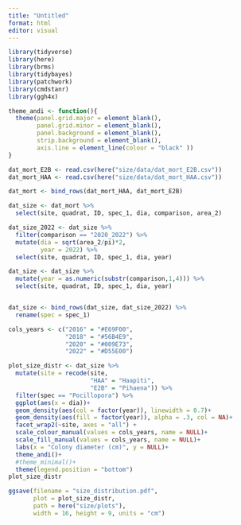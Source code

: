 ```yaml
---
title: "Untitled"
format: html
editor: visual
---
```


```r
library(tidyverse)
library(here)
library(brms)
library(tidybayes)
library(patchwork)
library(cmdstanr)
library(ggh4x)
```

```r
theme_andi <- function(){
  theme(panel.grid.major = element_blank(),
        panel.grid.minor = element_blank(),
        panel.background = element_blank(), 
        strip.background = element_blank(),
        axis.line = element_line(colour = "black" ))
}
```

```r
dat_mort_E2B <- read.csv(here("size/data/dat_mort_E2B.csv"))
dat_mort_HAA <- read.csv(here("size/data/dat_mort_HAA.csv"))

dat_mort <- bind_rows(dat_mort_HAA, dat_mort_E2B)
```

```r
dat_size <- dat_mort %>% 
  select(site, quadrat, ID, spec_1, dia, comparison, area_2)

dat_size_2022 <- dat_size %>% 
  filter(comparison == "2020_2022") %>% 
  mutate(dia = sqrt(area_2/pi)*2,
         year = 2022) %>% 
  select(site, quadrat, ID, spec_1, dia, year)

dat_size <- dat_size %>% 
  mutate(year = as.numeric(substr(comparison,1,4))) %>% 
  select(site, quadrat, ID, spec_1, dia, year)


dat_size <- bind_rows(dat_size, dat_size_2022) %>% 
  rename(spec = spec_1)

```

```r
cols_years <- c("2016" = "#E69F00",
                "2018" = "#56B4E9",
                "2020" = "#009E73",
                "2022" = "#D55E00")

plot_size_distr <- dat_size %>% 
  mutate(site = recode(site, 
                       "HAA" = "Haapiti",
                       "E2B" = "Pihaena")) %>% 
  filter(spec == "Pocillopora") %>% 
  ggplot(aes(x = dia))+
  geom_density(aes(col = factor(year)), linewidth = 0.7)+
  geom_density(aes(fill = factor(year)), alpha = .3, col = NA)+
  facet_wrap2(~site, axes = "all") +
  scale_colour_manual(values = cols_years, name = NULL)+
  scale_fill_manual(values = cols_years, name = NULL)+
  labs(x = "Colony diameter (cm)", y = NULL)+
  theme_andi()+
  #theme_minimal()+
  theme(legend.position = "bottom")
plot_size_distr
```

```r
ggsave(filename = "size_distribution.pdf",
       plot = plot_size_distr, 
       path = here("size/plots"),
       width = 16, height = 9, units = "cm")
```

